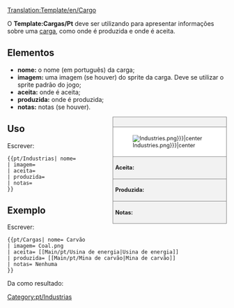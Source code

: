 <noinclude>[[Translation:Template/en/Cargo]]

O '''Template:Cargas/Pt''' deve ser utilizando para apresentar informações sobre uma [[Main/pt/Carga|carga]], como onde é produzida e onde é aceita.

== Elementos ==

* '''nome:''' o nome (em português) da carga;
* '''imagem:''' uma imagem (se houver) do sprite da carga. Deve se utilizar o sprite padrão do jogo;
* '''aceita:''' onde é aceita;
* '''produzida:''' onde é produzida;
* '''notas:''' notas (se houver).

{{en/-}}</noinclude><!--
--><div style="float:right; width:260px; font-size:90%; border:1px solid gray; background-color:#f2f2f2; margin-left:10px; margin-bottom:10px">
<div style="text-align:center; border-bottom:1px solid gray; padding:5px"><strong>{{{nome}}}</strong></div>
<div style="background-color:white; padding:5px">[[File:en/.{{{imagem|Industries.png}}}|center]]</div>
<div style="border-top:1px solid gray; padding:5px"><strong>Aceita:</strong> {{{aceita}}}</div>
<div style="border-top:1px solid gray; padding:5px"><strong>Produzida:</strong> {{{produz}}}</div>
<div style="border-top:1px solid gray; padding:5px"><strong>Notas:</strong> {{{notas|Nenhuma}}}</div>
</div><noinclude>

==Uso==
Escrever:
<pre>{{pt/Industrias| nome=
| imagem=
| aceita=
| produzida=
| notas=
}}</pre>

== Exemplo ==

Escrever:

<pre>{{pt/Cargas| nome= Carvão
| imagem= Coal.png
| aceita= [[Main/pt/Usina de energia|Usina de energia]]
| produzida= [[Main/pt/Mina de carvão|Mina de carvão]]
| notas= Nenhuma
}}</pre>

Da como resultado:

{{pt/Cargas| nome=Carvão
| imagem=Coal.png
| aceita=[[Main/pt/Usina de energia|Usina de energia]]
| produzida=[[Main/pt/Mina de carvão|Mina de carvão]]
| notas=Nenhuma
}}

</noinclude><includeonly>

[[Category:pt/Industrias]]</includeonly>